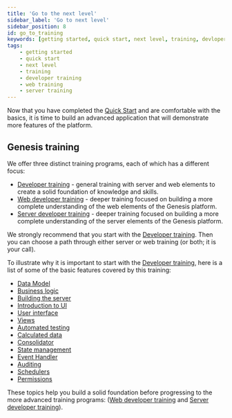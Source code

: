 ```yaml
---
title: 'Go to the next level'
sidebar_label: 'Go to next level'
sidebar_position: 8
id: go_to_training
keywords: [getting started, quick start, next level, training, devloper training, web training, server training]
tags:
    - getting started
    - quick start
    - next level
    - training
    - developer training
    - web training
    - server training
---
```


Now that you have completed the [Quick Start](../../../getting-started/quick-start/) and are comfortable with the basics, it is time to build an advanced application that will demonstrate more features of the platform.

## Genesis training

We offer three distinct training programs, each of which has a different focus:

- [Developer training](../../developer-training/training-intro/) - general training with server and web elements to create a solid foundation of knowledge and skills.
- [Web developer training](../../web-training/training-intro/) - deeper training focused on building a more complete understanding of the web elements of the Genesis platform.
- [Server developer training](../../server_training/ssdt-intro/) - deeper training focused on building a more complete understanding of the server elements of the Genesis platform.

We strongly recommend that you start with the [Developer training](../../developer-training/training-intro/). Then you can choose a path through either server or web training (or both; it is your call).

To illustrate why it is important to start with the [Developer training](../../developer-training/training-intro/), here is a  list of some of the basic features covered by this training:

- [Data Model](../../developer-training/training-content-day1/#2-define-the-data-model)
- [Business logic](../../developer-training/training-content-day1/#3-add-business-logic)
- [Building the server](../../developer-training/training-content-day1/#4-prepare-the-server)
- [Introduction to UI](../../developer-training/training-content-day2/#introducing-the-ui)
- [User interface](../../developer-training/training-content-day2/#create-a-user-interface)
- [Views](../../developer-training/training-content-day3/#views)
- [Automated testing](../../developer-training/training-content-day3/#automated-testing)
- [Calculated data](../../developer-training/training-content-day3/#calculated-data)
- [Consolidator](../../developer-training/training-content-day3/#consolidators)
- [State management](../../developer-training/training-content-day4/#state-management)
- [Event Handler](../../developer-training/training-content-day4/#adding-logic-to-the-event-handler)
- [Auditing](../../developer-training/training-content-day4/#auditing)
- [Schedulers](../../developer-training/training-content-day5/#schedulers)
- [Permissions](../../developer-training/training-content-day5/#permissions)

These topics help you build a solid foundation before progressing to the more advanced training programs: ([Web developer training](../../web-training/training-intro/) and [Server developer training](../../server_training/ssdt-intro/)).
